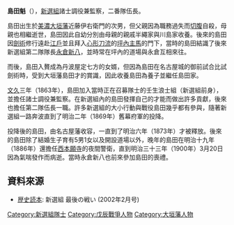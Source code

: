 {{japanese|japanese=島田 魁|kana=しまだ かい|romaji=Shimada Kai}}

'''島田魁'''（{{bd|1828年|（[[文政|文政]]十一年）|1900年|（[[明治|明治]]三十三年）|}}），[[新選組|新選組]]諸士調役兼監察，二番隊伍長。

島田出生於[[美濃國|美濃]][[大垣藩|大垣藩]]近藤伊右衛門的次男，但父親因為職務過失而[[切腹|切腹]]自殺，母親也相繼逝世，島田因此自幼分別由母親的親戚半繩家與川島家收養。後來的島田因[[劍術|劍術]]修行遠赴[[江戶|江戶]]並且拜入[[心形刀流|心形刀流]]的[[坪內主馬|坪內主馬]]的門下，當時的島田結識了後來新選組第二隊隊長[[永倉新八|永倉新八]]，並時常在坪內的道場與永倉互相來往。

而後，島田入贅成為丹波屋定七方的女婿，但因為島田在名古屋城的御前試合比試劍術時，受到大垣藩島田才的賞識，因此收養島田為養子並繼任島田家。

[[文久|文久]]三年（1863年），島田加入當時正在召募隊士的壬生浪士組（新選組前身），並擔任諸士調役兼監察。在新選組內的島田發揮自己的才能而做出許多貢獻，後來也擔任第二隊伍長一職。許多新選組的大小行動與戰役島田幾乎都有參與，隨著新選組一路奔波直到了明治二年（1869年）舊幕府軍的投降。 

投降後的島田，由名古屋藩收容，一直到了明治六年（1873年）才被釋放。後來的島田除了結婚生子育有5男1女以及開設道場以外，晚年的島田在明治十九年（1886年）還擔任[[西本願寺|西本願寺]]的夜間警衛，直到明治三十三年（1900年）3月20日因為氣喘發作而病逝。當時永倉新八也前來參加島田的喪禮。

== 資料來源 ==
*[[歴史読本|歴史読本]]: 新選組 最後の戦い (2002年2月号) 

{{Normdaten}}
{{DEFAULTSORT:Shimada Kai}}

[[Category:新選組隊士|Category:新選組隊士]]
[[Category:戊辰戰爭人物|Category:戊辰戰爭人物]]
[[Category:大垣藩人物|Category:大垣藩人物]]
